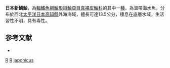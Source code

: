 {{Speciesbox
| genus = Neocentropogon
| species = japonicus
| status = NE
| status_system = IUCN3.1
| authority = [[Matsubara|Matsubara]], 1943
| synonyms = *''Neocentropogon aeglefinus japonicus,Matsubara, 1943''
}}
'''日本新鱗鮋'''，為[[輻鰭魚綱|輻鰭魚綱]][[鮋形目|鮋形目]][[鮋亞目|鮋亞目]][[真裸皮鮋科|真裸皮鮋科]]的其中一[[種|種]]，為溫帶海水魚，分布於西北[[太平洋|太平洋]][[日本|日本]][[高知縣|高知縣]]外海海域，體長可達13.5公分，棲息在底層水域，生活習性不明，具有毒性。

==参考文献==
*{{FishBase_species|genus=Neocentropogon|species=japonicus|year=2014|month=5}}

{{Taxonbar}}

[[Category:1943年描述的鱼类|R]]
[[Category:有毒魚類|R]]
[[Category:新鱗鮋屬|japonicus]]


{{鮋形目小作品}}